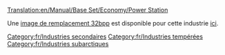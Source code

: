 [[Translation:en/Manual/Base Set/Economy/Power Station]]

{{fr/Industries|image=Powerstation.png
|nom=Centrale électrique
|climats=[[fr/Manual/Climat#Tempéré|Tempéré]], [[fr/Manual/Climat#Subarctique|Subarctique]].
|accepte=[[fr/Manual/Base Set/Economy/Charbon|Charbon]]
|produit=Rien
|notes=Non présent en climat [[fr/Manual/Climat#Subtropical|subtropical]]
}}

Une [[en/Archive/Old 32bpp/32bit Graphics Development#User Info|image de remplacement 32bpp]] est disponible pour cette industrie [[en/List of downloadable 32bpp tars|ici]].

[[Category:fr/Industries secondaires]]
[[Category:fr/Industries tempérées]]
[[Category:fr/Industries subarctiques]]
